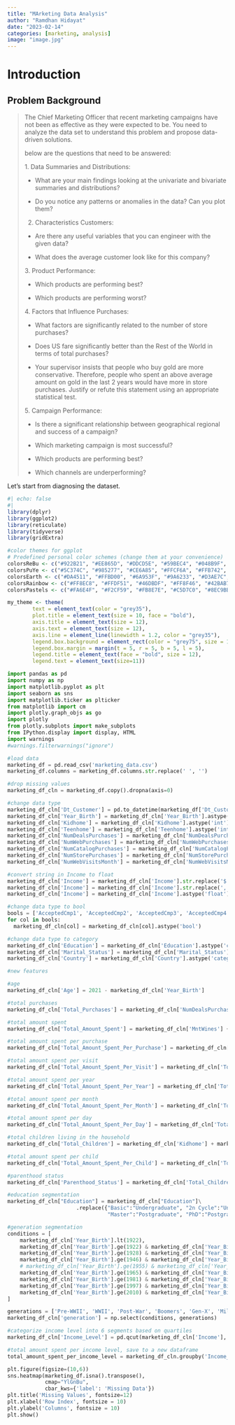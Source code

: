 ```yaml
---
title: "MArketing Data Analysis"
author: "Ramdhan Hidayat"
date: "2023-02-14"
categories: [marketing, analysis]
image: "image.jpg"
---
```


# **Introduction**

## Problem Background

> The Chief Marketing Officer that recent marketing campaigns have not been as effective as they were expected to be. You need to analyze the data set to understand this problem and propose data-driven solutions.
>
> below are the questions that need to be answered:
>
> 1\. Data Summaries and Distributions:
>
> -   What are your main findings looking at the univariate and bivariate summaries and distributions?
>
> -   Do you notice any patterns or anomalies in the data? Can you plot them?
>
> 2.  Characteristics Customers:
>
> -   Are there any useful variables that you can engineer with the given data?
>
> -   What does the average customer look like for this company?
>
> 3\. Product Performance:
>
> -   Which products are performing best?
>
> -   Which products are performing worst?
>
> 4\. Factors that Influence Purchases:
>
> -   What factors are significantly related to the number of store purchases?
>
> -   Does US fare significantly better than the Rest of the World in terms of total purchases?
>
> -   Your supervisor insists that people who buy gold are more conservative. Therefore, people who spent an above average amount on gold in the last 2 years would have more in store purchases. Justify or refute this statement using an appropriate statistical test.
>
> 5\. Campaign Performance:
>
> -   Is there a significant relationship between geographical regional and success of a campaign?
>
> -   Which marketing campaign is most successful?
>
> -   Which products are performing best?
>
> -   Which channels are underperforming?

Let's start from diagnosing the dataset.

```r
#| echo: false
#| 
library(dplyr)
library(ggplot2)
library(reticulate)
library(tidyverse)
library(gridExtra)

#color themes for ggplot
# Predefined personal color schemes (change them at your convenience)
colorsReBu <- c("#922B21", "#EE865D", "#DDCD5E", "#59BEC4", "#048B9F", "#114676")
colorsPuYe <- c("#5C374C", "#985277", "#CE6A85", "#FFCF6A", "#FFB742", "#E9692C")
colorsEarth <- c("#DA4511", "#FFBD00", "#6A953F", "#9A6233", "#D3AE7C", "#307CA1")
colorsRainbow <- c("#FF8EC8", "#FFDF51", "#46DBDF", "#FF8F46", "#42BAB7", "#DB0000")
colorsPastels <- c("#FA6E4F", "#F2CF59", "#FB8E7E", "#C5D7C0", "#8EC9BB", "#F8CA9D")

my_theme <- theme(
        text = element_text(color = "grey35"),
        plot.title = element_text(size = 10, face = "bold"),
        axis.title = element_text(size = 12),
        axis.text = element_text(size = 12),
        axis.line = element_line(linewidth = 1.2, color = "grey35"),
        legend.box.background = element_rect(color = "grey75", size = 1),
        legend.box.margin = margin(t = 5, r = 5, b = 5, l = 5),
        legend.title = element_text(face = "bold", size = 12),
        legend.text = element_text(size=11))
```

```python
import pandas as pd
import numpy as np
import matplotlib.pyplot as plt
import seaborn as sns
import matplotlib.ticker as plticker
from matplotlib import cm
import plotly.graph_objs as go
import plotly
from plotly.subplots import make_subplots
from IPython.display import display, HTML
import warnings
#warnings.filterwarnings("ignore")

#load data
marketing_df = pd.read_csv('marketing_data.csv')
marketing_df.columns = marketing_df.columns.str.replace(' ', '')
```

```python
#drop missing values
marketing_df_cln = marketing_df.copy().dropna(axis=0)

#change data type
marketing_df_cln['Dt_Customer'] = pd.to_datetime(marketing_df['Dt_Customer'])
marketing_df_cln['Year_Birth'] = marketing_df_cln['Year_Birth'].astype('int')
marketing_df_cln['Kidhome'] = marketing_df_cln['Kidhome'].astype('int')
marketing_df_cln['Teenhome'] = marketing_df_cln['Teenhome'].astype('int')
marketing_df_cln['NumDealsPurchases'] = marketing_df_cln['NumDealsPurchases'].astype('int')
marketing_df_cln['NumWebPurchases'] = marketing_df_cln['NumWebPurchases'].astype('int')
marketing_df_cln['NumCatalogPurchases'] = marketing_df_cln['NumCatalogPurchases'].astype('int')
marketing_df_cln['NumStorePurchases'] = marketing_df_cln['NumStorePurchases'].astype('int')
marketing_df_cln['NumWebVisitsMonth'] = marketing_df_cln['NumWebVisitsMonth'].astype('int')

#convert string in Income to float
marketing_df_cln['Income'] = marketing_df_cln['Income'].str.replace('$', '')
marketing_df_cln['Income'] = marketing_df_cln['Income'].str.replace(',', '')
marketing_df_cln['Income'] = marketing_df_cln['Income'].astype('float')

#change data type to bool
bools = ['AcceptedCmp1', 'AcceptedCmp2', 'AcceptedCmp3', 'AcceptedCmp4', 'AcceptedCmp5', 'Complain', 'Response']
for col in bools:
  marketing_df_cln[col] = marketing_df_cln[col].astype('bool')

#change data type to category
marketing_df_cln['Education'] = marketing_df_cln['Education'].astype('category')
marketing_df_cln['Marital_Status'] = marketing_df_cln['Marital_Status'].astype('category')
marketing_df_cln['Country'] = marketing_df_cln['Country'].astype('category')

#new features

#age
marketing_df_cln['Age'] = 2021 - marketing_df_cln['Year_Birth']

#total purchases
marketing_df_cln['Total_Purchases'] = marketing_df_cln['NumDealsPurchases'] + marketing_df_cln['NumWebPurchases'] + marketing_df_cln['NumCatalogPurchases'] + marketing_df_cln['NumStorePurchases']

#total amount spent
marketing_df_cln['Total_Amount_Spent'] = marketing_df_cln['MntWines'] + marketing_df_cln['MntFruits'] + marketing_df_cln['MntMeatProducts'] + marketing_df_cln['MntFishProducts'] + marketing_df_cln['MntSweetProducts'] + marketing_df_cln['MntGoldProds']

#total amount spent per purchase
marketing_df_cln['Total_Amount_Spent_Per_Purchase'] = marketing_df_cln['Total_Amount_Spent'] / marketing_df_cln['Total_Purchases']

#total amount spent per visit
marketing_df_cln['Total_Amount_Spent_Per_Visit'] = marketing_df_cln['Total_Amount_Spent'] / marketing_df_cln['NumWebVisitsMonth']

#total amount spent per year
marketing_df_cln['Total_Amount_Spent_Per_Year'] = marketing_df_cln['Total_Amount_Spent'] / (2021 - marketing_df_cln['Year_Birth'])

#total amount spent per month
marketing_df_cln['Total_Amount_Spent_Per_Month'] = marketing_df_cln['Total_Amount_Spent'] / (marketing_df_cln['Dt_Customer'].dt.month + (marketing_df_cln['Dt_Customer'].dt.year - 2021) * 12)

#total amount spent per day
marketing_df_cln['Total_Amount_Spent_Per_Day'] = marketing_df_cln['Total_Amount_Spent'] / (marketing_df_cln['Dt_Customer'].dt.day + (marketing_df_cln['Dt_Customer'].dt.month + (marketing_df_cln['Dt_Customer'].dt.year - 2021) * 12) * 30)

#total children living in the household
marketing_df_cln['Total_Children'] = marketing_df_cln['Kidhome'] + marketing_df_cln['Teenhome']

#total amount spent per child
marketing_df_cln['Total_Amount_Spent_Per_Child'] = marketing_df_cln['Total_Amount_Spent'] / marketing_df_cln['Total_Children']

#parenthood status
marketing_df_cln['Parenthood_Status'] = marketing_df_cln['Total_Children'].replace({0: "Childless", 1: "Single Parent", 2: "Dual Parent"})

#education segmentation
marketing_df_cln["Education"] = marketing_df_cln["Education"]\
                      .replace({"Basic":"Undergraduate", "2n Cycle":"Undergraduate", "Graduation":"Graduate", 
                                "Master":"Postgraduate", "PhD":"Postgraduate"})

#generation segmentation
conditions = [
    marketing_df_cln['Year_Birth'].lt(1922),
    marketing_df_cln['Year_Birth'].ge(1922) & marketing_df_cln['Year_Birth'].le(1927),
    marketing_df_cln['Year_Birth'].ge(1928) & marketing_df_cln['Year_Birth'].le(1945),
    marketing_df_cln['Year_Birth'].ge(1946) & marketing_df_cln['Year_Birth'].le(1964),
    # marketing_df_cln['Year_Birth'].ge(1955) & marketing_df_cln['Year_Birth'].le(1964),
    marketing_df_cln['Year_Birth'].ge(1965) & marketing_df_cln['Year_Birth'].le(1980),
    marketing_df_cln['Year_Birth'].ge(1981) & marketing_df_cln['Year_Birth'].le(1996),
    marketing_df_cln['Year_Birth'].ge(1997) & marketing_df_cln['Year_Birth'].le(2012),
    marketing_df_cln['Year_Birth'].ge(2010) & marketing_df_cln['Year_Birth'].le(2025)
]

generations = ['Pre-WWII', 'WWII', 'Post-War', 'Boomers', 'Gen-X', 'Millenials', 'Gen-Z', 'Gen-Alpha']
marketing_df_cln['generation'] = np.select(conditions, generations)

#categorize income level into 6 segments based on quartiles
marketing_df_cln['Income_Level'] = pd.qcut(marketing_df_cln['Income'], 6, labels=['Lowest', 'Lower', 'Low', 'High', 'Higher', 'Highest'])

#total amount spent per income level, save to a new dataframe
total_amount_spent_per_income_level = marketing_df_cln.groupby('Income_Level')['Total_Amount_Spent'].sum().reset_index()
```

```python
plt.figure(figsize=(10,6))
sns.heatmap(marketing_df.isna().transpose(),
            cmap="YlGnBu",
            cbar_kws={'label': 'Missing Data'})
plt.title('Missing Values', fontsize=12)
plt.xlabel('Row Index', fontsize = 10) 
plt.ylabel('Columns', fontsize = 10)
plt.show()
```
